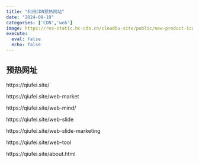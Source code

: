 ```yaml
---
title: "利用CDN预热网站"
date: "2024-09-19"
categories: ['CDN','web']
image: https://res-static.hc-cdn.cn/cloudbu-site/public/new-product-icon/ContentDeliveryEdgeComputing/CDN.png
execute:
  eval: false
  echo: false
---
```


## 预热网址

https://qiufei.site/

https://qiufei.site/web-market

https://qiufei.site/web-mind/

https://qiufei.site/web-slide

https://qiufei.site/web-slide-marketing

https://qiufei.site/web-tool

https://qiufei.site/about.html